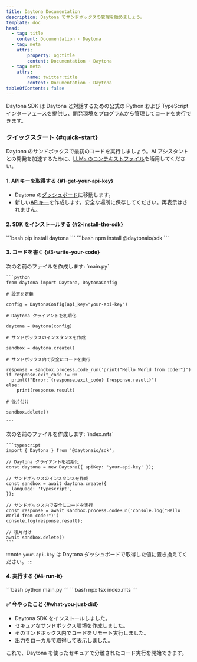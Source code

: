 ```yaml
---
title: Daytona Documentation
description: Daytona でサンドボックスの管理を始めましょう。
template: doc
head:
  - tag: title
    content: Documentation · Daytona
  - tag: meta
    attrs:
        property: og:title
        content: Documentation · Daytona
  - tag: meta
    attrs:
        name: twitter:title
        content: Documentation · Daytona
tableOfContents: false
---
```



Daytona SDK は Daytona と対話するための公式の Python および TypeScript インターフェースを提供し、開発環境をプログラムから管理してコードを実行できます。

### クイックスタート \{#quick-start\}

Daytona のサンドボックスで最初のコードを実行しましょう。AI アシスタントとの開発を加速するために、[LLMs のコンテキストファイル](/docs/ja/getting-started#additional-examples)を活用してください。

#### 1. APIキーを取得する \{#1-get-your-api-key\}

* Daytona の[ダッシュボード](https://app.daytona.io/dashboard)に移動します。
* 新しい[APIキー](https://app.daytona.io/dashboard/keys)を作成します。安全な場所に保存してください。再表示はされません。

#### 2. SDK をインストールする \{#2-install-the-sdk\}

<Tabs syncKey="language">
  <TabItem label="Python" icon="seti:python">
    ```bash
    pip install daytona
    ```
  </TabItem>

  <TabItem label="TypeScript" icon="seti:typescript">
    ```bash
    npm install @daytonaio/sdk
    ```
  </TabItem>
</Tabs>

#### 3. コードを書く \{#3-write-your-code\}

<Tabs syncKey="language">
  <TabItem label="Python" icon="seti:python">
    次の名前のファイルを作成します: `main.py`

    ```python
    from daytona import Daytona, DaytonaConfig

    # 設定を定義

    config = DaytonaConfig(api_key="your-api-key")

    # Daytona クライアントを初期化

    daytona = Daytona(config)

    # サンドボックスのインスタンスを作成

    sandbox = daytona.create()

    # サンドボックス内で安全にコードを実行

    response = sandbox.process.code_run('print("Hello World from code!")')
    if response.exit_code != 0:
      print(f"Error: {response.exit_code} {response.result}")
    else:
        print(response.result)

    # 後片付け

    sandbox.delete()

    ```
  </TabItem>

  <TabItem label="TypeScript" icon="seti:typescript">
    次の名前のファイルを作成します: `index.mts`

    ```typescript
    import { Daytona } from '@daytonaio/sdk';

    // Daytona クライアントを初期化
    const daytona = new Daytona({ apiKey: 'your-api-key' });

    // サンドボックスのインスタンスを作成
    const sandbox = await daytona.create({
      language: 'typescript',
    });

    // サンドボックス内で安全にコードを実行
    const response = await sandbox.process.codeRun('console.log("Hello World from code!")')
    console.log(response.result);

    // 後片付け
    await sandbox.delete()
    ```
  </TabItem>
</Tabs>

:::note
`your-api-key` は Daytona ダッシュボードで取得した値に置き換えてください。
:::

#### 4. 実行する \{#4-run-it\}

<Tabs syncKey="language">
  <TabItem label="Python" icon="seti:python">
    ```bash
    python main.py
    ```
  </TabItem>

  <TabItem label="TypeScript" icon="seti:typescript">
    ```bash
    npx tsx index.mts
    ```
  </TabItem>
</Tabs>

#### ✅ 今やったこと \{#what-you-just-did\}

* Daytona SDK をインストールしました。
* セキュアなサンドボックス環境を作成しました。
* そのサンドボックス内でコードをリモート実行しました。
* 出力をローカルで取得して表示しました。

これで、Daytona を使ったセキュアで分離されたコード実行を開始できます。

<ExploreMore />

